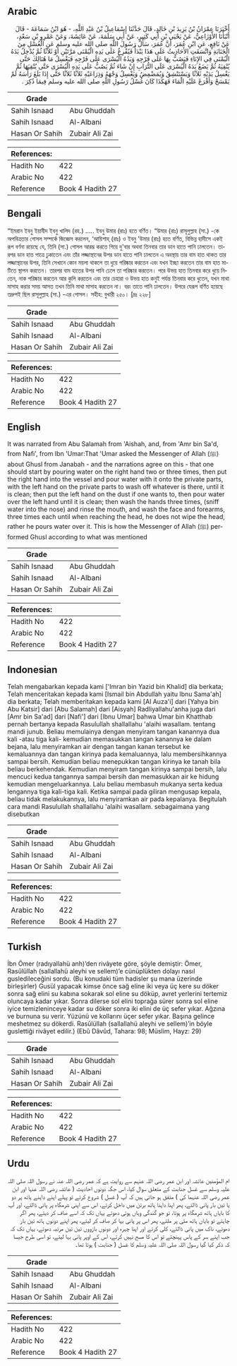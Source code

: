 ## Arabic


<div dir="rtl" lang="ar" style={{fontSize:'larger',backgroundColor:'#f8f9fa',padding:20}}>
أَخْبَرَنَا عِمْرَانُ بْنُ يَزِيدَ بْنِ خَالِدٍ، قَالَ حَدَّثَنَا إِسْمَاعِيلُ بْنُ عَبْدِ اللَّهِ، - هُوَ ابْنُ سَمَاعَةَ - قَالَ أَنْبَأَنَا الأَوْزَاعِيُّ، عَنْ يَحْيَى بْنِ أَبِي كَثِيرٍ، عَنْ أَبِي سَلَمَةَ، عَنْ عَائِشَةَ، وَعَنْ عَمْرِو بْنِ سَعْدٍ، عَنْ نَافِعٍ، عَنِ ابْنِ عُمَرَ، أَنَّ عُمَرَ، سَأَلَ رَسُولَ اللَّهِ صلى الله عليه وسلم عَنِ الْغُسْلِ مِنَ الْجَنَابَةِ وَاتَّسَقَتِ الأَحَادِيثُ عَلَى هَذَا يَبْدَأُ فَيُفْرِغُ عَلَى يَدِهِ الْيُمْنَى مَرَّتَيْنِ أَوْ ثَلاَثًا ثُمَّ يُدْخِلُ يَدَهُ الْيُمْنَى فِي الإِنَاءِ فَيَصُبُّ بِهَا عَلَى فَرْجِهِ وَيَدُهُ الْيُسْرَى عَلَى فَرْجِهِ فَيَغْسِلُ مَا هُنَالِكَ حَتَّى يُنْقِيَهُ ثُمَّ يَضَعُ يَدَهُ الْيُسْرَى عَلَى التُّرَابِ إِنْ شَاءَ ثُمَّ يَصُبُّ عَلَى يَدِهِ الْيُسْرَى حَتَّى يُنْقِيَهَا ثُمَّ يَغْسِلُ يَدَيْهِ ثَلاَثًا وَيَسْتَنْشِقُ وَيُمَضْمِضُ وَيَغْسِلُ وَجْهَهُ وَذِرَاعَيْهِ ثَلاَثًا ثَلاَثًا حَتَّى إِذَا بَلَغَ رَأْسَهُ لَمْ يَمْسَحْ وَأَفْرَغَ عَلَيْهِ الْمَاءَ فَهَكَذَا كَانَ غُسْلُ رَسُولِ اللَّهِ صلى الله عليه وسلم فِيمَا ذُكِرَ ‏.‏
</div>
<div style={{backgroundColor:'#f8f9fa',padding:20, marginBottom: 10}}><table> <thead> <tr> <th>Grade</th> <th></th> </tr> </thead> <tbody> <tr><td>Sahih Isnaad</td><td>Abu Ghuddah</td></tr><tr><td>Sahih Isnaad</td><td>Al-Albani</td></tr><tr><td>Hasan Or Sahih</td><td>Zubair Ali Zai</td></tr></tbody></table><table> <thead> <tr> <th>References:</th> <th></th> </tr> </thead> <tbody><tr><td>Hadith No</td><td>422</td></tr><tr><td>Arabic No</td><td>422</td></tr><tr><td>Reference</td><td>Book 4 Hadith 27</td></tr></tbody></table></div>

## Bengali


<div dir="ltr" lang="bn" style={{fontSize:'larger',backgroundColor:'#f8f9fa',padding:20}}>
“ইমরান ইবনু ইয়াযীদ ইবনু খালিদ (রহ.) ..... ইবনু উমার (রাঃ) হতে বর্ণিত। “উমার (রাঃ) রাসূলুল্লাহ (সা.) -কে অপবিত্রতার গোসল সম্পর্কে জিজ্ঞেস করলেন, ‘আয়িশাহ্ (রাঃ) ও ইবনু 'উমার (রাঃ) হতে বর্ণিত, বিভিন্ন হাদীসে একই রূপ বর্ণনা রয়েছে যে, তিনি (সা.) গোসল আরম্ভ করতে গিয়ে দু'বার অথবা তিনবার তার ডান হাতে পানি ঢালতেন। তারপর ডান হাত পাত্রে ঢুকাতেন এবং তাঁর লজ্জাস্থানের উপর ডান হাতে পানি ঢালতেন এ অবস্থায় তার বাম হাত থাকত তার লজ্জাস্থানের উপর, তিনি সেখানে কোন ময়লা থাকলে তা ধুয়ে পরিষ্কার করতেন এবং যখন ইচ্ছা করতেন তার বাম হাত মাটিতে স্থাপন করতেন। তারপর বাম হাতের উপর পানি ঢেলে তা পরিষ্কার করতেন। পরে উভয় হাত তিনবার করে ধুয়ে নিতেন, নাক পরিষ্কার করতেন আর কুলি করতেন এবং তার চেহারা ও উভয় হাত কনুই পর্যন্ত তিনবার করে ধুতেন, যখন মাথা মাসাহ করার সময় আসত তখন তিনি মাথা মাসাহ করতেন না। বরং তাতে পানি ঢালতেন। উপরে যেরূপ বর্ণিত হয়েছে তদ্রুপই ছিল রাসূলুল্লাহ (সা.) -এর গোসল। সহীহ: বুখারী ২৫০। [দ্রঃ ২২৮]
</div>
<div style={{backgroundColor:'#f8f9fa',padding:20, marginBottom: 10}}><table> <thead> <tr> <th>Grade</th> <th></th> </tr> </thead> <tbody> <tr><td>Sahih Isnaad</td><td>Abu Ghuddah</td></tr><tr><td>Sahih Isnaad</td><td>Al-Albani</td></tr><tr><td>Hasan Or Sahih</td><td>Zubair Ali Zai</td></tr></tbody></table><table> <thead> <tr> <th>References:</th> <th></th> </tr> </thead> <tbody><tr><td>Hadith No</td><td>422</td></tr><tr><td>Arabic No</td><td>422</td></tr><tr><td>Reference</td><td>Book 4 Hadith 27</td></tr></tbody></table></div>

## English


<div dir="ltr" lang="en" style={{fontSize:'larger',backgroundColor:'#f8f9fa',padding:20}}>
It was narrated from Abu Salamah from 'Aishah, and, from 'Amr bin Sa'd, from Nafi', from Ibn 'Umar:That 'Umar asked the Messenger of Allah (ﷺ) about Ghusl from Janabah - and the narrations agree on this - that one should start by pouring water on the right hand two or three times, then put the right hand into the vessel and pour water with it onto the private parts, with the left hand on the private parts to wash off whatever is there, until it is clean; then put the left hand on the dust if one wants to, then pour water over the left hand until it is clean; then wash the hands three times, (sniff water into the nose) and rinse the mouth, and wash the face and forearms, three times each until when reaching the head, he does not wipe the head, rather he pours water over it. This is how the Messenger of Allah (ﷺ) performed Ghusl according to what was mentioned
</div>
<div style={{backgroundColor:'#f8f9fa',padding:20, marginBottom: 10}}><table> <thead> <tr> <th>Grade</th> <th></th> </tr> </thead> <tbody> <tr><td>Sahih Isnaad</td><td>Abu Ghuddah</td></tr><tr><td>Sahih Isnaad</td><td>Al-Albani</td></tr><tr><td>Hasan Or Sahih</td><td>Zubair Ali Zai</td></tr></tbody></table><table> <thead> <tr> <th>References:</th> <th></th> </tr> </thead> <tbody><tr><td>Hadith No</td><td>422</td></tr><tr><td>Arabic No</td><td>422</td></tr><tr><td>Reference</td><td>Book 4 Hadith 27</td></tr></tbody></table></div>

## Indonesian


<div dir="ltr" lang="id" style={{fontSize:'larger',backgroundColor:'#f8f9fa',padding:20}}>
Telah mengabarkan kepada kami ['Imran bin Yazid bin Khalid] dia berkata; Telah menceritakan kepada kami [Ismail bin Abdullah yaitu Ibnu Sama'ah] dia berkata; Telah memberitakan kepada kami [Al Auza'i] dari [Yahya bin Abu Katsir] dari [Abu Salamah] dari [Aisyah] Radliyallahu'anha juga dari [Amr bin Sa'ad] dari [Nafi'] dari [Ibnu Umar] bahwa Umar bin Khatthab pernah bertanya kepada Rasulullah shallallahu 'alaihi wasallam. tentang mandi junub. Beliau memulainya dengan menyiram tangan kanannya dua kali -atau tiga kali- kemudian memasukkan tangan kanannya ke dalam bejana, lalu menyiramkan air dengan tangan kanan tersebut ke kemaluannya dan tangan kirinya pada kemaluannya, lalu membersihkannya sampai bersih. Kemudian beliau menepukkan tangan kirinya ke tanah bila beliau berkehendak. Kemudian menyiram tangan kirinya sampai bersih, lalu mencuci kedua tangannya sampai bersih dan memasukkan air ke hidung kemudian mengeluarkannya. Lalu beliau membasuh mukanya serta kedua lengannya tiga kali-tiga kali. Ketika sampai pada giliran mengusap kepala, beliau tidak melakukannya, lalu menyiramkan air pada kepalanya. Begitulah cara mandi Rasulullah shallallahu 'alaihi wasallam. sebagaimana yang disebutkan
</div>
<div style={{backgroundColor:'#f8f9fa',padding:20, marginBottom: 10}}><table> <thead> <tr> <th>Grade</th> <th></th> </tr> </thead> <tbody> <tr><td>Sahih Isnaad</td><td>Abu Ghuddah</td></tr><tr><td>Sahih Isnaad</td><td>Al-Albani</td></tr><tr><td>Hasan Or Sahih</td><td>Zubair Ali Zai</td></tr></tbody></table><table> <thead> <tr> <th>References:</th> <th></th> </tr> </thead> <tbody><tr><td>Hadith No</td><td>422</td></tr><tr><td>Arabic No</td><td>422</td></tr><tr><td>Reference</td><td>Book 4 Hadith 27</td></tr></tbody></table></div>

## Turkish


<div dir="ltr" lang="tr" style={{fontSize:'larger',backgroundColor:'#f8f9fa',padding:20}}>
İbn Ömer (radıyallahü anh)’den rivâyete göre, şöyle demiştir: Ömer, Rasûlüllah (sallallahü aleyhi ve sellem)’e cünüplükten dolayı nasıl gusledileceğini sordu. (Bu konudaki tüm hadisler şu mana üzerinde birleşirler) Gusül yapacak kimse önce sağ eline iki veya üç kere su döker sonra sağ elini su kabına sokarak sol eline su döküp, avret yerlerini tertemiz oluncaya kadar yıkar. Sonra dilerse sol elini toprağa sürer sonra sol eline iyice temizleninceye kadar su döker sonra iki elini de üç sefer yıkar. Ağzına ve burnuna su verir. Yüzünü ve kollarını üçer sefer yıkar. Başına gelince meshetmez su dökerdi. Rasûlüllah (sallallahü aleyhi ve sellem)’in böyle guslettiği rivâyet edilir.) (Ebû Dâvûd, Tahara: 98; Müslim, Hayz: 29)
</div>
<div style={{backgroundColor:'#f8f9fa',padding:20, marginBottom: 10}}><table> <thead> <tr> <th>Grade</th> <th></th> </tr> </thead> <tbody> <tr><td>Sahih Isnaad</td><td>Abu Ghuddah</td></tr><tr><td>Sahih Isnaad</td><td>Al-Albani</td></tr><tr><td>Hasan Or Sahih</td><td>Zubair Ali Zai</td></tr></tbody></table><table> <thead> <tr> <th>References:</th> <th></th> </tr> </thead> <tbody><tr><td>Hadith No</td><td>422</td></tr><tr><td>Arabic No</td><td>422</td></tr><tr><td>Reference</td><td>Book 4 Hadith 27</td></tr></tbody></table></div>

## Urdu


<div dir="rtl" lang="ur" style={{fontSize:'larger',backgroundColor:'#f8f9fa',padding:20}}>
ام المؤمنین عائشہ اور ابن عمر رضی اللہ عنہم سے روایت ہے کہ عمر رضی اللہ عنہ نے رسول اللہ صلی اللہ علیہ وسلم سے غسل جنابت کے متعلق سوال کیا، اس جگہ دونوں احادیث ( عائشہ رضی اللہ عنہا اور ابن عمر رضی اللہ عنہما کی ) متفق ہو جاتی ہیں کہ آپ ( غسل ) شروع کرتے تو پہلے اپنے داہنے ہاتھ پر دو یا تین بار پانی ڈالتے، پھر اپنا داہنا ہاتھ برتن میں داخل کرتے، اس سے اپنی شرمگاہ پر پانی ڈالتے، اور آپ کا بایاں ہاتھ شرمگاہ پر ہوتا، تو جو گندگی وہاں ہوتی دھوتے یہاں تک کہ اسے صاف کر دیتے، پھر اگر چاہتے تو بایاں ہاتھ مٹی پر ملتے، پھر اس پر پانی بہا کر صاف کر لیتے، پھر اپنے دونوں ہاتھ تین بار دھوتے، ناک میں پانی ڈالتے، کلی کرتے اور اپنا چہرہ اور دونوں بازووں تین تین مرتبہ دھوتے، یہاں تک کہ جب اپنے سر کے پاس پہنچتے تو اس کا مسح نہیں کرتے، اس کے اوپر پانی بہا لیتے، تو اسی طرح جیسا کہ ذکر کیا گیا رسول اللہ صلی اللہ علیہ وسلم کا غسل ( جنابت ) ہوتا تھا۔
</div>
<div style={{backgroundColor:'#f8f9fa',padding:20, marginBottom: 10}}><table> <thead> <tr> <th>Grade</th> <th></th> </tr> </thead> <tbody> <tr><td>Sahih Isnaad</td><td>Abu Ghuddah</td></tr><tr><td>Sahih Isnaad</td><td>Al-Albani</td></tr><tr><td>Hasan Or Sahih</td><td>Zubair Ali Zai</td></tr></tbody></table><table> <thead> <tr> <th>References:</th> <th></th> </tr> </thead> <tbody><tr><td>Hadith No</td><td>422</td></tr><tr><td>Arabic No</td><td>422</td></tr><tr><td>Reference</td><td>Book 4 Hadith 27</td></tr></tbody></table></div>